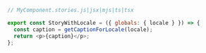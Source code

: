 ```js
// MyComponent.stories.js|jsx|mjs|ts|tsx

export const StoryWithLocale = ({ globals: { locale } }) => {
  const caption = getCaptionForLocale(locale);
  return <p>{caption}</p>;
};
```

